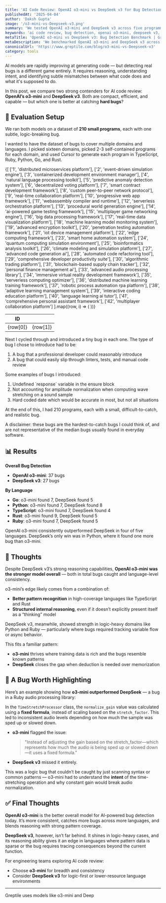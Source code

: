 ```yaml
---
title: 'AI Code Review: OpenAI o3-mini vs DeepSeek v3 for Bug Detection'
publishedAt: '2025-04-04'
author: 'Daksh Gupta'
image: '/o3-mini-vs-Deepseek-v3.png'
summary: 'We tested OpenAI o3-mini and DeepSeek v3 across five programming languages to see which model is better at catching subtle software bugs.'
keywords: 'ai code review, bug detection, openai o3-mini, deepseek v3, software verification, reasoning models'
metaTitle: 'OpenAI o3-mini vs DeepSeek v3: Bug Detection Benchmark | Greptile'
metaDescription: 'We benchmarked OpenAI o3-mini and DeepSeek v3 across 210 real-world bugs in Python, Go, Rust, TypeScript, and Ruby. Here’s how they performed.'
canonicalUrl: 'https://www.greptile.com/blog/o3-mini-vs-Deepseek-v3'
category: tools
---
```


AI models are rapidly improving at generating code — but detecting real bugs is a different game entirely. It requires reasoning, understanding intent, and identifying subtle mismatches between what code does and what it's supposed to do.

In this post, we compare two strong contenders for AI code review: **OpenAI’s o3-mini** and **DeepSeek v3**. Both are compact, efficient, and capable — but which one is better at catching **hard bugs**?

## 🧪 Evaluation Setup

We ran both models on a dataset of **210 small programs**, each with one subtle, logic-breaking bug.

I wanted to have the dataset of bugs to cover multiple domains and languages. I picked sixteen domains, picked 2-3 self-contained programs for each domain, and used Cursor to generate each program in TypeScript, Ruby, Python, Go, and Rust.

<table
	style={{
		borderCollapse: 'collapse',
		width: '100%',
		margin: '2rem 0',
		borderRadius: '8px',
		overflow: 'hidden',
		fontSize: '0.95rem',
		lineHeight: '1.5'
	}}>
	<thead>
		<tr>
			<th
				style={{
					backgroundColor: '#f8fafc',
					padding: '1rem',
					textAlign: 'left',
					borderBottom: '1px solid #e2e8f0',
					fontWeight: '600',
					color: '#1a202c'
				}}>
				ID
			</th>
			<th
				style={{
					backgroundColor: '#f8fafc',
					padding: '1rem',
					textAlign: 'left',
					borderBottom: '1px solid #e2e8f0',
					fontWeight: '600',
					color: '#1a202c'
				}}></th>
		</tr>
	</thead>
	<tbody>
		{[
			['1', 'distributed microservices platform'],
			['2', 'event-driven simulation engine'],
			['3', 'containerized development environment manager'],
			['4', 'natural language processing toolkit'],
			['5', 'predictive anomaly detection system'],
			['6', 'decentralized voting platform'],
			['7', 'smart contract development framework'],
			['8', 'custom peer-to-peer network protocol'],
			['9', 'real-time collaboration platform'],
			['10', 'progressive web app framework'],
			['11', 'webassembly compiler and runtime'],
			['12', 'serverless orchestration platform'],
			['13', 'procedural world generation engine'],
			['14', 'ai-powered game testing framework'],
			['15', 'multiplayer game networking engine'],
			['16', 'big data processing framework'],
			['17', 'real-time data visualization platform'],
			['18', 'machine learning model monitoring system'],
			['19', 'advanced encryption toolkit'],
			['20', 'penetration testing automation framework'],
			['21', 'iot device management platform'],
			['22', 'edge computing framework'],
			['23', 'smart home automation system'],
			['24', 'quantum computing simulation environment'],
			['25', 'bioinformatics analysis toolkit'],
			['26', 'climate modeling and simulation platform'],
			['27', 'advanced code generation ai'],
			['28', 'automated code refactoring tool'],
			['29', 'comprehensive developer productivity suite'],
			['30', 'algorithmic trading platform'],
			['31', 'blockchain-based supply chain tracker'],
			['32', 'personal finance management ai'],
			['33', 'advanced audio processing library'],
			['34', 'immersive virtual reality development framework'],
			['35', 'serverless computing optimizer'],
			['36', 'distributed machine learning training framework'],
			['37', 'robotic process automation rpa platform'],
			['38', 'adaptive learning management system'],
			['39', 'interactive coding education platform'],
			['40', 'language learning ai tutor'],
			['41', 'comprehensive personal assistant framework'],
			['42', 'multiplayer collaboration platform']
		].map((row, i) => (
			<tr
				key={i}
				style={{
					backgroundColor: 'var(--tw-prose-bg, white)',
					transition: 'background-color 0.2s'
				}}>
				<td
					style={{
						padding: '1rem',
						borderBottom: '1px solid var(--tw-prose-border, #e2e8f0)',
						color: 'var(--tw-prose-body, #1a202c)'
					}}>
					{row[0]}
				</td>
				<td
					style={{
						padding: '1rem',
						borderBottom: '1px solid var(--tw-prose-border, #e2e8f0)',
						color: 'var(--tw-prose-body, #1a202c)'
					}}>
					{row[1]}
				</td>
			</tr>
		))}
	</tbody>
</table>

Next I cycled through and introduced a tiny bug in each one. The type of bug I chose to introduce had to be:

1. A bug that a professional developer could reasonably introduce
2. A bug that could easily slip through linters, tests, and manual code review

Some examples of bugs I introduced:

1. Undefined \`response\` variable in the ensure block
2. Not accounting for amplitude normalization when computing wave stretching on a sound sample
3. Hard coded date which would be accurate in most, but not all situations

At the end of this, I had 210 programs, each with a small, difficult-to-catch, and realistic bug.

A disclaimer: these bugs are the hardest-to-catch bugs I could think of, and are not representative of the median bugs usually found in everyday software.

## 📊 Results

**Overall Bug Detection**
- **OpenAI o3-mini**: 37 bugs  
- **DeepSeek v3**: 27 bugs  

**By Language**
- **Go**: o3-mini found 7, DeepSeek found 5  
- **Python**: o3-mini found 7, DeepSeek found 8  
- **TypeScript**: o3-mini found 7, DeepSeek found 4  
- **Rust**: o3-mini found 9, DeepSeek found 5  
- **Ruby**: o3-mini found 7, DeepSeek found 5

OpenAI o3-mini consistently outperformed DeepSeek in four of five languages. DeepSeek’s only win was in Python, where it found one more bug than o3-mini.

## 🧠 Thoughts

Despite DeepSeek v3’s strong reasoning capabilities, **OpenAI o3-mini was the stronger model overall** — both in total bugs caught and language-level consistency.

o3-mini’s edge likely comes from a combination of:
- **Better pattern recognition** in high-coverage languages like TypeScript and Rust
- **Structured internal reasoning**, even if it doesn’t explicitly present itself as a “thinking” model

DeepSeek v3, meanwhile, showed strength in logic-heavy domains like Python and Ruby — particularly where bugs required tracking variable flow or async behavior.

This fits a familiar pattern:  
- **o3-mini** thrives where training data is rich and the bugs resemble known patterns  
- **DeepSeek** closes the gap when deduction is needed over memorization

## 🧩 A Bug Worth Highlighting

Here’s an example showing how **o3-mini outperformed DeepSeek** — a bug in a Ruby audio processing library:

In the `TimeStretchProcessor` class, the `normalize_gain` value was calculated using a **fixed formula**, instead of scaling based on the `stretch_factor`. This led to inconsistent audio levels depending on how much the sample was sped up or slowed down.

- **o3-mini** flagged the issue:  
  > "Instead of adjusting the gain based on the stretch_factor—which represents how much the audio is being sped up or slowed down—it uses a fixed formula."

- **DeepSeek v3** missed it entirely.

This was a logic bug that couldn’t be caught by just scanning syntax or common patterns — o3-mini had to understand the **intent** of the time-stretching operation and why constant gain would break audio normalization.

## ✅ Final Thoughts

**OpenAI o3-mini** is the better overall model for AI-powered bug detection today. It’s more consistent, catches more bugs across more languages, and blends reasoning with strong pattern coverage.

**DeepSeek v3**, however, isn’t far behind. It shines in logic-heavy cases, and its reasoning ability gives it an edge in languages where pattern data is sparse or the bug requires tracing consequences beyond the current function.

For engineering teams exploring AI code review:
- Choose **o3-mini** for breadth and consistency
- Consider **DeepSeek v3** for logic-first or lower-resource language environments

---
Greptile uses models like o3-mini and Deep
